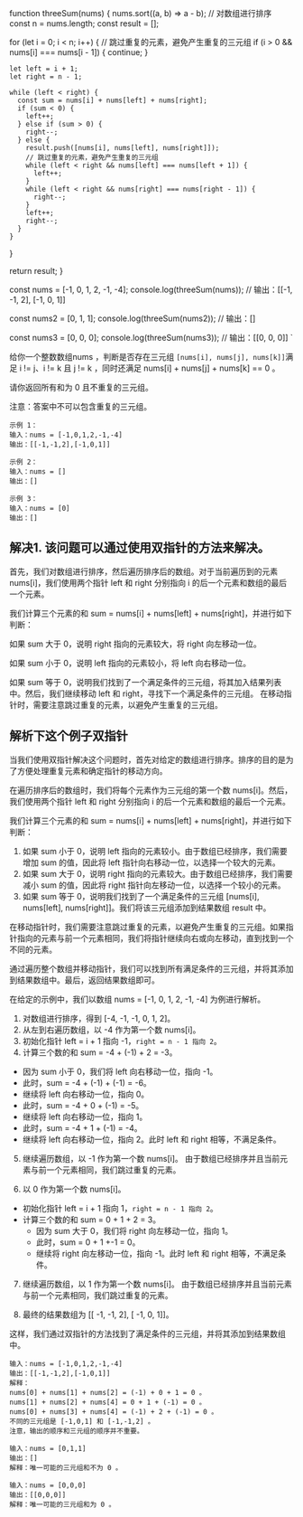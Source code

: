 
function threeSum(nums) {
  nums.sort((a, b) => a - b); // 对数组进行排序
  const n = nums.length;
  const result = [];

  for (let i = 0; i < n; i++) {
    // 跳过重复的元素，避免产生重复的三元组
    if (i > 0 && nums[i] === nums[i - 1]) {
      continue;
    }

    let left = i + 1;
    let right = n - 1;

    while (left < right) {
      const sum = nums[i] + nums[left] + nums[right];
      if (sum < 0) {
        left++;
      } else if (sum > 0) {
        right--;
      } else {
        result.push([nums[i], nums[left], nums[right]]);
        // 跳过重复的元素，避免产生重复的三元组
        while (left < right && nums[left] === nums[left + 1]) {
          left++;
        }
        while (left < right && nums[right] === nums[right - 1]) {
          right--;
        }
        left++;
        right--;
      }
    }
  }

  return result;
}

const nums = [-1, 0, 1, 2, -1, -4];
console.log(threeSum(nums));
// 输出：[[-1, -1, 2], [-1, 0, 1]]

const nums2 = [0, 1, 1];
console.log(threeSum(nums2));
// 输出：[]

const nums3 = [0, 0, 0];
console.log(threeSum(nums3));
// 输出：[[0, 0, 0]]
`

给你一个整数数组nums ，判断是否存在三元组 `[nums[i], nums[j], nums[k]]`满足 i != j、i != k 且 j != k ，同时还满足 nums[i] + nums[j] + nums[k] == 0 。

请你返回所有和为 0 且不重复的三元组。

注意：答案中不可以包含重复的三元组。
<CodeBlock>
```text
示例 1：
输入：nums = [-1,0,1,2,-1,-4]
输出：[[-1,-1,2],[-1,0,1]]

示例 2：
输入：nums = []
输出：[]

示例 3：
输入：nums = [0]
输出：[]
```
</CodeBlock>

## 解决1. 该问题可以通过使用双指针的方法来解决。

首先，我们对数组进行排序，然后遍历排序后的数组。对于当前遍历到的元素 nums[i]，我们使用两个指针 left 和 right 分别指向 i 的后一个元素和数组的最后一个元素。

我们计算三个元素的和 sum = nums[i] + nums[left] + nums[right]，并进行如下判断：

如果 sum 大于 0，说明 right 指向的元素较大，将 right 向左移动一位。

如果 sum 小于 0，说明 left 指向的元素较小，将 left 向右移动一位。

如果 sum 等于 0，说明我们找到了一个满足条件的三元组，将其加入结果列表中。然后，我们继续移动 left 和 right，寻找下一个满足条件的三元组。
在移动指针时，需要注意跳过重复的元素，以避免产生重复的三元组。

## 解析下这个例子双指针
当我们使用双指针解决这个问题时，首先对给定的数组进行排序。排序的目的是为了方便处理重复元素和确定指针的移动方向。

在遍历排序后的数组时，我们将每个元素作为三元组的第一个数 nums[i]。然后，我们使用两个指针 left 和 right 分别指向 i 的后一个元素和数组的最后一个元素。

我们计算三个元素的和 sum = nums[i] + nums[left] + nums[right]，并进行如下判断：

1. 如果 sum 小于 0，说明 left 指向的元素较小。由于数组已经排序，我们需要增加 sum 的值，因此将 left 指针向右移动一位，以选择一个较大的元素。
2. 如果 sum 大于 0，说明 right 指向的元素较大。由于数组已经排序，我们需要减小 sum 的值，因此将 right 指针向左移动一位，以选择一个较小的元素。
3. 如果 sum 等于 0，说明我们找到了一个满足条件的三元组 [nums[i], nums[left], nums[right]]。我们将该三元组添加到结果数组 result 中。

在移动指针时，我们需要注意跳过重复的元素，以避免产生重复的三元组。如果指针指向的元素与前一个元素相同，我们将指针继续向右或向左移动，直到找到一个不同的元素。

通过遍历整个数组并移动指针，我们可以找到所有满足条件的三元组，并将其添加到结果数组中。最后，返回结果数组即可。

在给定的示例中，我们以数组 nums = [-1, 0, 1, 2, -1, -4] 为例进行解析。

1. 对数组进行排序，得到 [-4, -1, -1, 0, 1, 2]。
2. 从左到右遍历数组，以 -4 作为第一个数 nums[i]。
3. 初始化指针 left = i + 1 指向 -1，`right = n - 1 指向 2`。
4. 计算三个数的和 sum = -4 + (-1) + 2 = -3。
  * 因为 sum 小于 0，我们将 left 向右移动一位，指向 -1。
  * 此时，sum = -4 + (-1) + (-1) = -6。
  * 继续将 left 向右移动一位，指向 0。
  * 此时，sum = -4 + 0 + (-1) = -5。
  * 继续将 left 向右移动一位，指向 1。
  * 此时，sum = -4 + 1 + (-1) = -4。
  * 继续将 left 向右移动一位，指向 2。此时 left 和 right 相等，不满足条件。
5. 继续遍历数组，以 -1 作为第一个数 nums[i]。
  由于数组已经排序并且当前元素与前一个元素相同，我们跳过重复的元素。

6. 以 0 作为第一个数 nums[i]。
  * 初始化指针 left = i + 1 指向 1，`right = n - 1 指向 2`。
  * 计算三个数的和 sum = 0 + 1 + 2 = 3。
    * 因为 sum 大于 0，我们将 right 向左移动一位，指向 1。
    * 此时，sum = 0 + 1 +-1 = 0。
    * 继续将 right 向左移动一位，指向 -1。此时 left 和 right 相等，不满足条件。
7. 继续遍历数组，以 1 作为第一个数 nums[i]。
由于数组已经排序并且当前元素与前一个元素相同，我们跳过重复的元素。

8. 最终的结果数组为 [[ -1, -1, 2], [ -1, 0, 1]]。

这样，我们通过双指针的方法找到了满足条件的三元组，并将其添加到结果数组中。
<CodeBlock>
```text
输入：nums = [-1,0,1,2,-1,-4]
输出：[[-1,-1,2],[-1,0,1]]
解释：
nums[0] + nums[1] + nums[2] = (-1) + 0 + 1 = 0 。
nums[1] + nums[2] + nums[4] = 0 + 1 + (-1) = 0 。
nums[0] + nums[3] + nums[4] = (-1) + 2 + (-1) = 0 。
不同的三元组是 [-1,0,1] 和 [-1,-1,2] 。
注意，输出的顺序和三元组的顺序并不重要。

输入：nums = [0,1,1]
输出：[]
解释：唯一可能的三元组和不为 0 。

输入：nums = [0,0,0]
输出：[[0,0,0]]
解释：唯一可能的三元组和为 0 。
```
</CodeBlock>

<CodePannel code={testCode} height='650px'/>